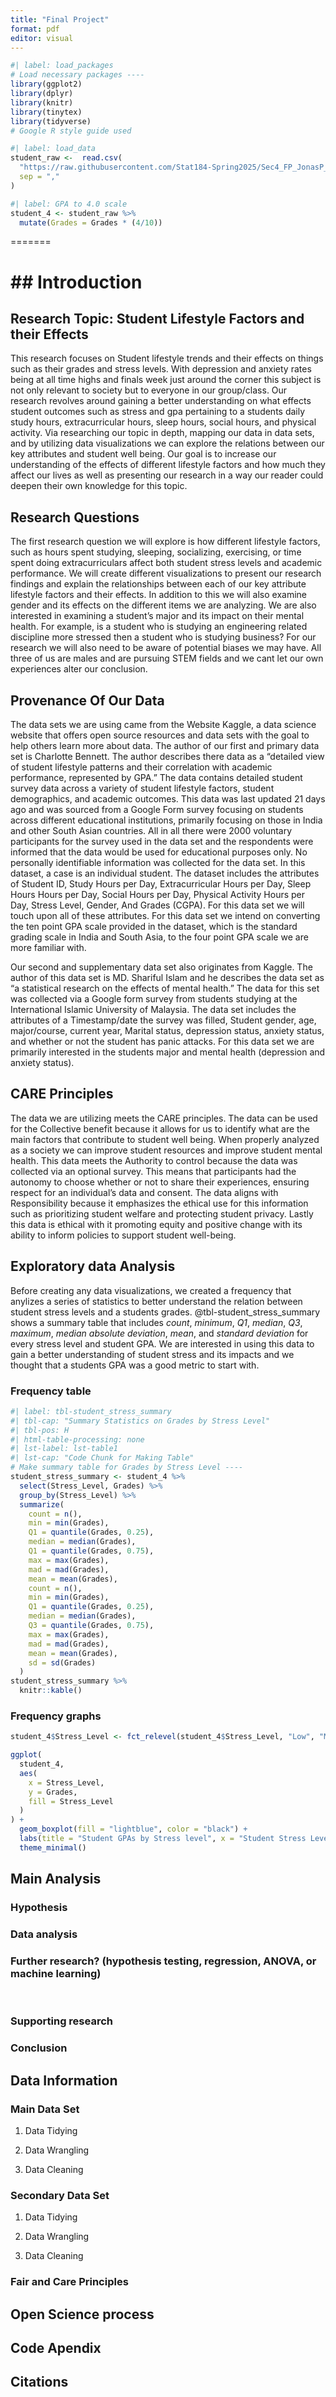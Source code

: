 ```yaml
---
title: "Final Project"
format: pdf
editor: visual
---
```


```r
#| label: load_packages
# Load necessary packages ----
library(ggplot2)
library(dplyr)
library(knitr)
library(tinytex)
library(tidyverse)
# Google R style guide used
```

```r
#| label: load_data
student_raw <-  read.csv(
  "https://raw.githubusercontent.com/Stat184-Spring2025/Sec4_FP_JonasP_WillB_AlexH/refs/heads/main/student_lifestyle_dataset..csv",
  sep = ","
)
```

```r
#| label: GPA to 4.0 scale
student_4 <- student_raw %>%
  mutate(Grades = Grades * (4/10)) 
```

=======

# \## Introduction

## Research Topic: Student Lifestyle Factors and their Effects

This research focuses on Student lifestyle trends and their effects on things such as their grades and stress levels. With depression and anxiety rates being at all time highs and finals week just around the corner this subject is not only relevant to society but to everyone in our group/class. Our research revolves around gaining a better understanding on what effects student outcomes such as stress and gpa pertaining to a students daily study hours, extracurricular hours, sleep hours, social hours, and physical activity. Via researching our topic in depth, mapping our data in data sets, and by utilizing data visualizations we can explore the relations between our key attributes and student well being. Our goal is to increase our understanding of the effects of different lifestyle factors and how much they affect our lives as well as presenting our research in a way our reader could deepen their own knowledge for this topic.

## Research Questions

The first research question we will explore is how different lifestyle factors, such as hours spent studying, sleeping, socializing, exercising, or time spent doing extracurriculars affect both student stress levels and academic performance. We will create different visualizations to present our research findings and explain the relationships between each of our key attribute lifestyle factors and their effects. In addition to this we will also examine gender and its effects on the different items we are analyzing. We are also interested in examining a student's major and its impact on their mental health. For example, is a student who is studying an engineering related discipline more stressed then a student who is studying business? For our research we will also need to be aware of potential biases we may have. All three of us are males and are pursuing STEM fields and we cant let our own experiences alter our conclusion. 

## Provenance Of Our Data

The data sets we are using came from the Website Kaggle, a data science website that offers open source resources and data sets with the goal to help others learn more about data. The author of our first and primary data set is Charlotte Bennett. The author describes there data as a “detailed view of student lifestyle patterns and their correlation with academic performance, represented by GPA.” The data contains detailed student survey data across a variety of student lifestyle factors, student demographics, and academic outcomes. This data was last updated 21 days ago and was sourced from a Google Form survey focusing on students across different educational institutions, primarily focusing on those in India and other South Asian countries. All in all there were 2000 voluntary participants for the survey used in the data set and the respondents were informed that the data would be used for educational purposes only. No personally identifiable information was collected for the data set. In this dataset, a case is an individual student. The dataset includes the attributes of Student ID, Study Hours per Day, Extracurricular Hours per Day, Sleep Hours Hours per Day, Social Hours per Day, Physical Activity Hours per Day, Stress Level, Gender, And Grades (CGPA). For this data set we will touch upon all of these attributes. For this data set we intend on converting the ten point GPA scale provided in the dataset, which is the standard grading scale in India and South Asia, to the four point GPA scale we are more familiar with.

Our second and supplementary data set also originates from Kaggle. The author of this data set is MD. Shariful Islam and he describes the data set as “a statistical research on the effects of mental health.” The data for this set was collected via a Google form survey from students studying at the International Islamic University of Malaysia. The data set includes the attributes of a Timestamp/date the survey was filled, Student gender, age, major/course, current year, Marital status, depression status, anxiety status, and whether or not the student has panic attacks. For this data set we are primarily interested in the students major and mental health (depression and anxiety status).

## CARE Principles

The data we are utilizing meets the CARE principles. The data can be used for the Collective benefit because it allows for us to identify what are the main factors that contribute to student well being. When properly analyzed as a society we can improve student resources and improve student mental health. This data meets the Authority to control because the data was collected via an optional survey. This means that participants had the autonomy to choose whether or not to share their experiences, ensuring respect for an individual's data and consent. The data aligns with Responsibility because it emphasizes the ethical use for this information such as prioritizing student welfare and protecting student privacy. Lastly this data is ethical with it promoting equity and positive change with its ability to inform policies to support student well-being.

## Exploratory data Analysis

Before creating any data visualizations, we created a frequency that anylizes a series of statistics to better understand the relation between student stress levels and a students grades. @tbl-student_stress_summary shows a summary table that includes *count*, *minimum*, *Q1*, *median*, *Q3*, *maximum*, *median absolute deviation*, *mean*, and *standard deviation* for every stress level and student GPA. We are interested in using this data to gain a better understanding of student stress and its impacts and we thought that a students GPA was a good metric to start with.

### Frequency table

```r
#| label: tbl-student_stress_summary
#| tbl-cap: "Summary Statistics on Grades by Stress Level"
#| tbl-pos: H
#| html-table-processing: none
#| lst-label: lst-table1
#| lst-cap: "Code Chunk for Making Table"
# Make summary table for Grades by Stress Level ----
student_stress_summary <- student_4 %>%
  select(Stress_Level, Grades) %>%
  group_by(Stress_Level) %>%
  summarize(
    count = n(),
    min = min(Grades),
    Q1 = quantile(Grades, 0.25),
    median = median(Grades),
    Q1 = quantile(Grades, 0.75),
    max = max(Grades),
    mad = mad(Grades),
    mean = mean(Grades),
    count = n(), 
    min = min(Grades), 
    Q1 = quantile(Grades, 0.25), 
    median = median(Grades), 
    Q3 = quantile(Grades, 0.75), 
    max = max(Grades), 
    mad = mad(Grades), 
    mean = mean(Grades), 
    sd = sd(Grades)
  )
student_stress_summary %>%
  knitr::kable()
```

### Frequency graphs

```r
student_4$Stress_Level <- fct_relevel(student_4$Stress_Level, "Low", "Moderate", "High")

ggplot(
  student_4,
  aes(
    x = Stress_Level,
    y = Grades,
    fill = Stress_Level
  )
) +
  geom_boxplot(fill = "lightblue", color = "black") +
  labs(title = "Student GPAs by Stress level", x = "Student Stress Level", y = "Student GPAs (4.0 scale)") +
  theme_minimal()
```

## Main Analysis

### Hypothesis

### Data analysis

### Further research? (hypothesis testing, regression, ANOVA, or machine learning)

\

### Supporting research

### Conclusion

## Data Information

### Main Data Set

1.  Data Tidying

2.  Data Wrangling

3.  Data Cleaning

### Secondary Data Set

1.  Data Tidying

2.  Data Wrangling

3.  Data Cleaning

### Fair and Care Principles

## Open Science process

## Code Apendix

## Citations
